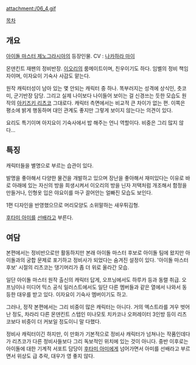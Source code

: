 attachment:/06_4.gif

[[목차]]
== 개요 ==
[[아이돌 마스터 제노그라시아]]의 등장인물. CV : [[나카하라 마이]]

몬덴킨트 재팬의 정비반장. [[미나세 이오리(제노그라시아)|이오리]]의 룸메이트이며, 친우이기도 하다. 임벨의 정비 책임자이며, 이자요이 기숙사 사감도 맡는다.

원작 캐릭터성이 남아 있는 몇 안되는 캐릭터 중 하나. 똑부러지는 성격에 상식인, 츳코미, 군기반장 담당. 그리고 실제 나이보다 나이들어 보이는 걸 신경쓰는 듯한 모습도 원작의 [[아키즈키 리츠코]] 그대로다. 캐릭터 측면에서는 비교적 큰 차이가 없는 편. 이쪽은 평소에 밝게 행동하며 대인 관계도 좋지만 그렇게 보이지 않는다는 의견이 있다.

요리도 특기이며 아지요이 기숙사에서 밥 해주는 언니 역할이다. 비중은 그리 많지 않다...

== 특징 ==
캐릭터들을 별명으로 부르는 습관이 있다.

발명을 좋아해서 다양한 물건을 개발하고 있으며 장난을 좋아해서 재미있다는 이유로 바로 아래에 있는 자신의 방을 희생시켜서 이오리의 방을 닌자 저택처럼 개조해서 함정을 만들거나, 인형옷 입은 야요이를 마구 끌어안는 얼빠진 모습도 보인다.

1편 디자인을 반영했으므로 머리모양도 소위말하는 새우튀김형.

[[후타미 아미(제노그라시아)|후타미 아미]]를 [[선배]]라고 부른다.

== 여담 ==
본편에서는 정비반으로만 활동하지만 본래 아이돌 마스터 후보로 아이돌 팀에 왔지만 아이돌과의 궁합 문제로 포기하고 정비사가 되었다는 숨겨진 설정이 있다. '아이돌 마스터 후보' 시절의 리츠코는 댕기머리가 좀 더 위로 올라간 모습.

일단 아이돌 마스터 원작 출신의 캐릭터 답게,  오프닝에서도 하루카 등과 동렬 취급. 오프닝이나 미디어 믹스 공식 일러스트에서도 일단 다른 멤버들과 같은 열에서 나와서 동등한 대우를 받고 있다. 이자요이 기숙사 멤버이기도 하고.

그러나, 정작 본편에서는 그리 비중이 많은 캐릭터는 아니다. 거의 엑스트라를 겨우 벗어난 정도, 차라리 다른 몬덴킨트 스텝인 미나모토 치카코나 오퍼레이터 3인방 등이 리츠코보다 비중이 더 커보일 정도이니 말 다했다.

정비사 캐릭터이긴 하지만, 이 만화가 기본적으로 정비사 캐릭터가 넘쳐나는 작품인데다가 리츠코가 다른 정비사들보다 그리 독보적인 위치에 있는 것이 아니다. 중반 이후로는 아이돌에 대한 기계적 서포트 담당이 [[후타미 아미(제노그라시아)|후타미 아미]]에게 넘어가면서 아미를 선배라고 부르면서 위상도 급 추락, 대우가 영 좋지 않다.
